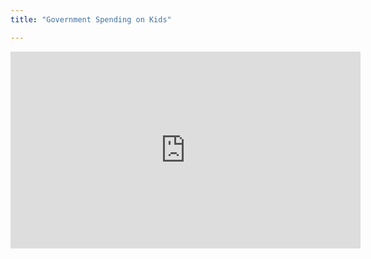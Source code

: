 ```yaml
---
title: "Government Spending on Kids"

---
```


<iframe width="560" height="315" src="https://www.youtube.com/embed/dHRPrVsnNwo" title="YouTube video player" frameborder="0" allow="accelerometer; autoplay; clipboard-write; encrypted-media; gyroscope; picture-in-picture" allowfullscreen></iframe>
